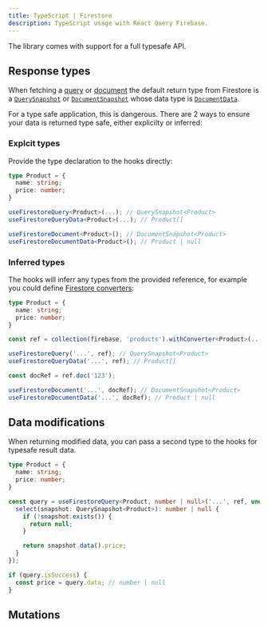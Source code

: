 ```yaml
---
title: TypeScript | Firestore
description: TypeScript usage with React Query Firebase.
---
```


The library comes with support for a full typesafe API. 

## Response types

When fetching a [query](TODO) or [document](TODO) the default return type from 
Firestore is a [`QuerySnapshot`](TODO) or [`DocumentSnapshot`](TODO) whose data type is
[`DocumentData`](TODO).

For a type safe application, this is dangerous. There are 2 ways to ensure your data
is returned type safe, either explicilty or inferred:

### Explcit types

Provide the type declaration to the hooks directly:

```ts
type Product = {
  name: string;
  price: number;
}

useFirestoreQuery<Product>(...); // QuerySnapshot<Product>
useFirestoreQueryData<Product>(...); // Product[]

useFirestoreDocument<Product>(); // DocumentSnapshot<Product>
useFirestoreDocumentData<Product>(); // Product | null
```

### Inferred types

The hooks will inferr any types from the provided reference, for example you could 
define [Firestore converters](TODO):

```ts
type Product = {
  name: string;
  price: number;
}

const ref = collection(firebase, 'products').withConverter<Product>(...);

useFirestoreQuery('...', ref); // QuerySnapshot<Product>
useFirestoreQueryData('...', ref); // Product[]

const docRef = ref.doc('123');

useFirestoreDocument('...', docRef); // DocumentSnapshot<Product>
useFirestoreDocumentData('...', docRef); // Product | null
```

## Data modifications

When returning modified data, you can pass a second type to the hooks for 
typesafe result data.

```ts
type Product = {
  name: string;
  price: number;
}

const query = useFirestoreQuery<Product, number | null>('...', ref, undefined, {
  select(snapshot: QuerySnapshot<Product>): number | null {
    if (!snapshot.exists()) {
      return null;
    }

    return snapshot.data().price;
  }
});

if (query.isSuccess) {
  const price = query.data; // number | null
} 
```

## Mutations